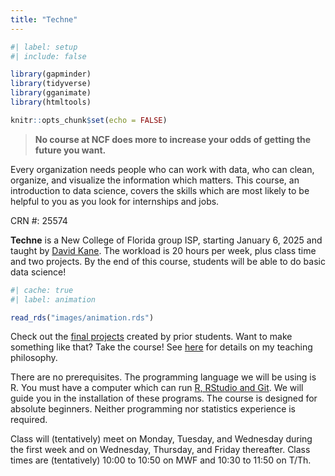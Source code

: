 ```yaml
---
title: "Techne"
---
```


```r
#| label: setup
#| include: false

library(gapminder)
library(tidyverse)
library(gganimate)
library(htmltools)

knitr::opts_chunk$set(echo = FALSE)
```

> **No course at NCF does more to increase your odds of getting the future you want.**

Every organization needs people who can work with data, who can clean, organize, and visualize the information which matters. This course, an introduction to data science, covers the skills which are most likely to be helpful to you as you look for internships and jobs.   

CRN #: 25574

**Techne** is a New College of Florida group ISP, starting January 6, 2025 and taught by [David Kane](https://davidkane.info/). The workload is 20 hours per week, plus class time and two projects. By the end of this course, students will be able to do basic data science!


```r
#| cache: true
#| label: animation

read_rds("images/animation.rds")
```

Check out the [final projects](https://isp.davidkane.info/projects.html) created by prior students. Want to make something like that? Take the course! See [here](https://davidkane.info/writings/philosophy.html) for details on my teaching philosophy.

There are no prerequisites. The programming language we will be using is R. You must have a computer which can run [R, RStudio and Git](https://happygitwithr.com). We will guide you in the installation of these programs. The course is designed for absolute beginners. Neither programming nor statistics experience is required.

Class will (tentatively) meet on Monday, Tuesday, and Wednesday during the first week and on
Wednesday, Thursday, and Friday thereafter. Class times are (tentatively) 10:00 to 10:50 on MWF and 10:30 to 11:50 on T/Th.


